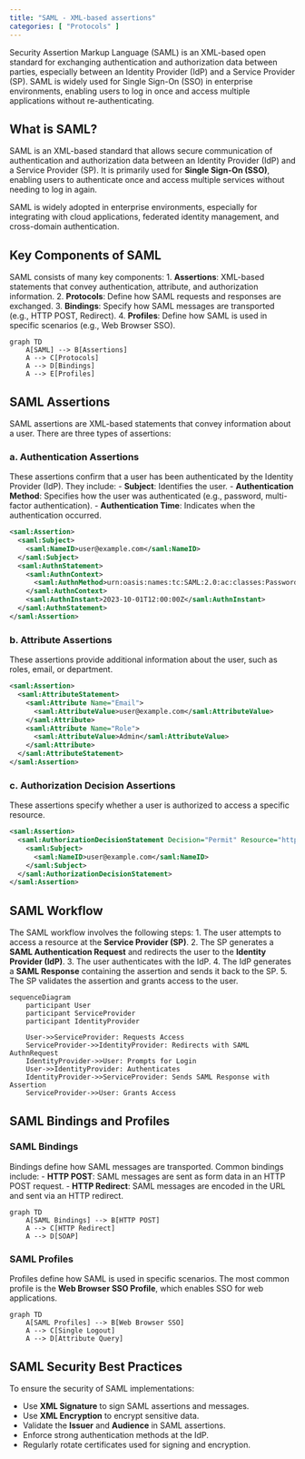 ```yaml
---
title: "SAML - XML-based assertions"
categories: [ "Protocols" ]
---
```


Security Assertion Markup Language (SAML) is an XML-based open standard for exchanging authentication and authorization data between parties, especially between an Identity Provider (IdP) and a Service Provider (SP). SAML is widely used for Single Sign-On (SSO) in enterprise environments, enabling users to log in once and access multiple applications without re-authenticating.

## What is SAML?

SAML is an XML-based standard that allows secure communication of authentication and authorization data between an Identity Provider (IdP) and a Service Provider (SP). It is primarily used for **Single Sign-On (SSO)**, enabling users to authenticate once and access multiple services without needing to log in again.

SAML is widely adopted in enterprise environments, especially for integrating with cloud applications, federated identity management, and cross-domain authentication.

## Key Components of SAML

SAML consists of many key components: 1. **Assertions**: XML-based statements that convey authentication, attribute, and authorization information. 2. **Protocols**: Define how SAML requests and responses are exchanged. 3. **Bindings**: Specify how SAML messages are transported (e.g., HTTP POST, Redirect). 4. **Profiles**: Define how SAML is used in specific scenarios (e.g., Web Browser SSO).

```mermaid
graph TD
    A[SAML] --> B[Assertions]
    A --> C[Protocols]
    A --> D[Bindings]
    A --> E[Profiles]
```

## SAML Assertions

SAML assertions are XML-based statements that convey information about a user. There are three types of assertions:

### a. Authentication Assertions

These assertions confirm that a user has been authenticated by the Identity Provider (IdP). They include: - **Subject**: Identifies the user. - **Authentication Method**: Specifies how the user was authenticated (e.g., password, multi-factor authentication). - **Authentication Time**: Indicates when the authentication occurred.

``` xml
<saml:Assertion>
  <saml:Subject>
    <saml:NameID>user@example.com</saml:NameID>
  </saml:Subject>
  <saml:AuthnStatement>
    <saml:AuthnContext>
      <saml:AuthnMethod>urn:oasis:names:tc:SAML:2.0:ac:classes:Password</saml:AuthnMethod>
    </saml:AuthnContext>
    <saml:AuthnInstant>2023-10-01T12:00:00Z</saml:AuthnInstant>
  </saml:AuthnStatement>
</saml:Assertion>
```

### b. Attribute Assertions

These assertions provide additional information about the user, such as roles, email, or department.

``` xml
<saml:Assertion>
  <saml:AttributeStatement>
    <saml:Attribute Name="Email">
      <saml:AttributeValue>user@example.com</saml:AttributeValue>
    </saml:Attribute>
    <saml:Attribute Name="Role">
      <saml:AttributeValue>Admin</saml:AttributeValue>
    </saml:Attribute>
  </saml:AttributeStatement>
</saml:Assertion>
```

### c. Authorization Decision Assertions

These assertions specify whether a user is authorized to access a specific resource.

``` xml
<saml:Assertion>
  <saml:AuthorizationDecisionStatement Decision="Permit" Resource="https://example.com/resource">
    <saml:Subject>
      <saml:NameID>user@example.com</saml:NameID>
    </saml:Subject>
  </saml:AuthorizationDecisionStatement>
</saml:Assertion>
```

## SAML Workflow

The SAML workflow involves the following steps: 1. The user attempts to access a resource at the **Service Provider (SP)**. 2. The SP generates a **SAML Authentication Request** and redirects the user to the **Identity Provider (IdP)**. 3. The user authenticates with the IdP. 4. The IdP generates a **SAML Response** containing the assertion and sends it back to the SP. 5. The SP validates the assertion and grants access to the user.

```mermaid
sequenceDiagram
    participant User
    participant ServiceProvider
    participant IdentityProvider

    User->>ServiceProvider: Requests Access
    ServiceProvider->>IdentityProvider: Redirects with SAML AuthnRequest
    IdentityProvider->>User: Prompts for Login
    User->>IdentityProvider: Authenticates
    IdentityProvider->>ServiceProvider: Sends SAML Response with Assertion
    ServiceProvider->>User: Grants Access
```

## SAML Bindings and Profiles

### SAML Bindings

Bindings define how SAML messages are transported. Common bindings include: - **HTTP POST**: SAML messages are sent as form data in an HTTP POST request. - **HTTP Redirect**: SAML messages are encoded in the URL and sent via an HTTP redirect.

```mermaid
graph TD
    A[SAML Bindings] --> B[HTTP POST]
    A --> C[HTTP Redirect]
    A --> D[SOAP]
```

### SAML Profiles

Profiles define how SAML is used in specific scenarios. The most common profile is the **Web Browser SSO Profile**, which enables SSO for web applications.

```mermaid
graph TD
    A[SAML Profiles] --> B[Web Browser SSO]
    A --> C[Single Logout]
    A --> D[Attribute Query]
```

## SAML Security Best Practices

To ensure the security of SAML implementations:

-   Use **XML Signature** to sign SAML assertions and messages.
-   Use **XML Encryption** to encrypt sensitive data.
-   Validate the **Issuer** and **Audience** in SAML assertions.
-   Enforce strong authentication methods at the IdP.
-   Regularly rotate certificates used for signing and encryption.